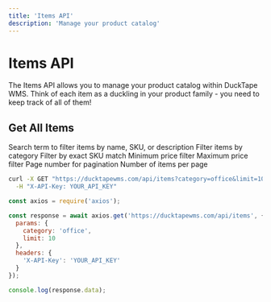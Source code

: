 ```yaml
---
title: 'Items API'
description: 'Manage your product catalog'
---
```


# Items API

The Items API allows you to manage your product catalog within DuckTape WMS. Think of each item as a duckling in your product family - you need to keep track of all of them!

## Get All Items

<ParamField query="search" type="string">
  Search term to filter items by name, SKU, or description
</ParamField>

<ParamField query="category" type="string">
  Filter items by category
</ParamField>

<ParamField query="sku" type="string">
  Filter by exact SKU match
</ParamField>

<ParamField query="min_price" type="number">
  Minimum price filter
</ParamField>

<ParamField query="max_price" type="number">
  Maximum price filter
</ParamField>

<ParamField query="page" type="integer" default="1">
  Page number for pagination
</ParamField>

<ParamField query="limit" type="integer" default="20">
  Number of items per page
</ParamField>

<RequestExample>

```bash cURL
curl -X GET "https://ducktapewms.com/api/items?category=office&limit=10" \
  -H "X-API-Key: YOUR_API_KEY"
```

```javascript Node.js
const axios = require('axios');

const response = await axios.get('https://ducktapewms.com/api/items', {
  params: {
    category: 'office',
    limit: 10
  },
  headers: {
    'X-API-Key': 'YOUR_API_KEY'
  }
});

console.log(response.data);
```

</RequestExample>